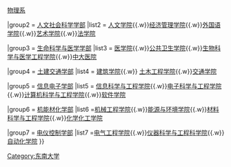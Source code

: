 {{Navbox
|name = 东南大学/院系
|title = [[东南大学|<span style=color:#ffffff>东南大学</span>]]<span style=color:#ffffff>院系设置</span>
|image = 
|titlestyle = background:SteelBlue;color:white;
|above =
|state = uncollapsed
|group1 = [[东南大学理学部|理学部]]
|list1 = [[东南大学数学系|数学系]]{{.w}}[[东南大学物理系|物理系]]

|group2 = [[东南大学人文社会科学学部|人文社会科学学部]]
|list2 =  [[东南大学人文学院|人文学院]]{{.w}}[[东南大学经济管理学院|经济管理学院]]{{.w}}[[东南大学外国语学院|外国语学院]]{{.w}}[[东南大学艺术学院|艺术学院]]{{.w}}[[东南大学法学院|法学院]]

|group3 = [[东南大学生命科学与医学学部|生命科学与医学学部]]
|list3 = [[东南大学医学院|医学院]]{{.w}}[[东南大学公共卫生学院|公共卫生学院]]{{.w}}[[东南大学生物科学与医学工程学院|生物科学与医学工程学院]]{{.w}}[[中大医院]]

|group4 = [[东南大学土建交通学部|土建交通学部]]
|list4 = [[东南大学建筑学院|建筑学院]]{{.w}} [[东南大学土木工程学院|土木工程学院]]{{.w}}[[东南大学交通学院|交通学院]]

|group5 = [[东南大学信息电子学部|信息电子学部]]
|list5 = [[东南大学信息科学与工程学院|信息科学与工程学院]]{{.w}}[[东南大学电子科学与工程学院|电子科学与工程学院]]{{.w}}[[东南大学计算机科学与工程学院|计算机科学与工程学院]]{{.w}}[[东南大学软件学院|软件学院]]

|group6 = [[东南大学机能材化学部|机能材化学部]]
|list6 =[[东南大学机械工程学院|机械工程学院]]{{.w}}[[东南大学能源与环境学院|能源与环境学院]]{{.w}}[[东南大学材料科学与工程学院|材料科学与工程学院]]{{.w}}[[东南大学化学化工学院|化学化工学院]]

|group7 = [[东南大学电仪控制学部|电仪控制学部]]
|list7 =[[东南大学电气工程学院|电气工程学院]]{{.w}}[[东南大学仪器科学与工程科学院|仪器科学与工程科学院]]{{.w}}[[东南大学自动化学院|自动化学院]]
}}<noinclude>
[[Category:东南大学]]
</noinclude>